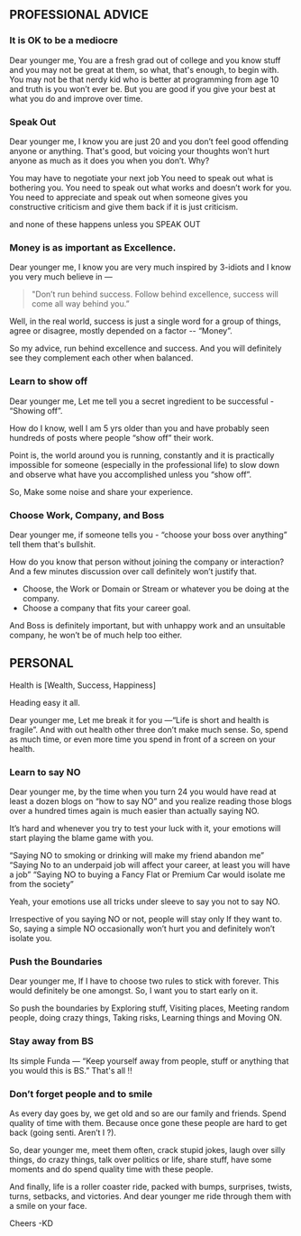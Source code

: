 
## PROFESSIONAL ADVICE


### It is OK to be a mediocre 

Dear younger me, You are a fresh grad out of college and you know stuff and you may not be great at them, so what, that's enough, to begin with. You may not be that nerdy kid who is better at programming from age 10 and truth is you won’t ever be.
But you are good if you give your best at what you do and improve over time.


### Speak Out

Dear younger me, I know you are just 20 and you don’t feel good offending anyone or anything. That's good, but voicing your thoughts won’t hurt anyone as much as it does you when you don’t.
Why? 

You may have to negotiate your next job
You need to speak out what is bothering you.
You need to speak out what works and doesn’t work for you.
You need to appreciate and speak out when someone gives you constructive criticism and give them back if it is just criticism.

and none of these happens unless you SPEAK OUT


### Money is as important as Excellence.

Dear younger me, I know you are very much inspired by 3-idiots and I know you very much believe in —


> "Don’t run behind success. Follow behind excellence, success will come all way behind you.”

Well, in the real world, success is just a single word for a group of things, agree or disagree, mostly depended on a factor -- “Money”.

So my advice, run behind excellence and success. And you will definitely see they complement each other when balanced.


### Learn to show off

Dear younger me, Let me tell you a secret ingredient to be successful - “Showing off”.

How do I know, well I am 5 yrs older than you and have probably seen hundreds of posts where people “show off” their work.

Point is, the world around you is running, constantly and it is practically impossible for someone (especially in the professional life) to slow down and observe what have you accomplished unless you “show off”.

So, Make some noise and share your experience.


### Choose Work, Company, and Boss

Dear younger me, if someone tells you - “choose your boss over anything” tell them that's bullshit. 

How do you know that person without joining the company or interaction? And a few minutes discussion over call definitely won’t justify that.


- Choose, the Work or Domain or Stream or whatever you be doing at the company.
- Choose a company that fits your career goal.

And Boss is definitely important, but with unhappy work and an unsuitable company, he won’t be of much help too either.


## PERSONAL
Health is [Wealth, Success, Happiness]

Heading easy it all.

Dear younger me, Let me break it for you —“Life is short and health is fragile”. And with out health other three don’t make much sense. So, spend as much time, or even more time you spend in front of a screen on your health.


### Learn to say NO

Dear younger me, by the time when you turn 24 you would have read at least a dozen blogs on “how to say NO” and you realize reading those blogs over a hundred times again is much easier than actually saying NO.

It’s hard and whenever you try to test your luck with it, your emotions will start playing the blame game with you.

“Saying NO to smoking or drinking will make my friend abandon me”
“Saying No to an underpaid job will affect your career, at least you will have a job”
“Saying NO to buying a Fancy Flat or Premium Car would isolate me from the society”

Yeah, your emotions use all tricks under sleeve to say you not to say NO.

Irrespective of you saying NO or not, people will stay only If they want to. So, saying a simple NO occasionally won’t hurt you and definitely won’t isolate you.


### Push the Boundaries

Dear younger me, If I have to choose two rules to stick with forever. This would definitely be one amongst. So, I want you to start early on it.

So push the boundaries by Exploring stuff, Visiting places, Meeting random people, doing crazy things, Taking risks, Learning things and Moving ON.


### Stay away from BS

Its simple Funda — “Keep yourself away from people, stuff or anything that you would this is BS.”
That's all !!


### Don’t forget people and to smile

As every day goes by, we get old and so are our family and friends. Spend quality of time with them. Because once gone these people are hard to get back (going senti. Aren’t I ?). 

So, dear younger me, meet them often, crack stupid jokes, laugh over silly things, do crazy things, talk over politics or life, share stuff, have some moments and do spend quality time with these people.

And finally, life is a roller coaster ride, packed with bumps, surprises, twists, turns, setbacks, and victories. And dear younger me ride through them with a smile on your face.

Cheers 
-KD
